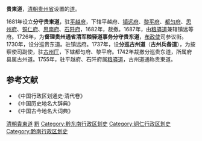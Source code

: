 '''贵東道'''，[[清朝|清朝]][[贵州省_(清)|贵州省]]设置的[[道_(行政区划)|道]]。

1681年设立'''分守贵東道'''，驻[[平越府|平越府]]，下辖平越府、[[镇远府|镇远府]]、[[黎平府|黎平府]]、[[都匀府|都匀府]]、[[思州府|思州府]]、[[铜仁府|铜仁府]]、[[思南府|思南府]]、[[石阡府|石阡府]]，1682年，裁撤。1687年，由[[貴州糧儲道|粮驿道]]兼辖镇远等府。1726年，为'''督理贵州通省清军粮驿道事务分守贵东道'''，[[布政使|布政使]]司参议衔。1730年，设分巡贵东道。驻镇远府。1737年，设'''分巡古州道'''（'''古州兵备道'''），为按察使司副使，驻[[古州厅|古州厅]]，下辖都匀府、黎平府。1742年裁撤分巡贵东道，所属府县属古州道。1755年，驻平越府、石阡府属[[貴州糧儲道|粮驿道]]，古州道通称贵東道。

==参考文献==
* 《中国行政区划通史·清代卷》
* 《中国历史地名大辞典》
* 《中国古今地名大词典》
{{清朝巡守道|nocat}}
{{清朝貴州省行政區劃|nocat}}
{{贵州省历史二级政区|nocat}}
[[Category:清朝貴東道|]]
[[Category:清朝的道|黔]]
[[Category:黔东南行政区划史|Category:黔东南行政区划史]]
[[Category:铜仁行政区划史|Category:铜仁行政区划史]]
[[Category:黔南行政区划史|Category:黔南行政区划史]]